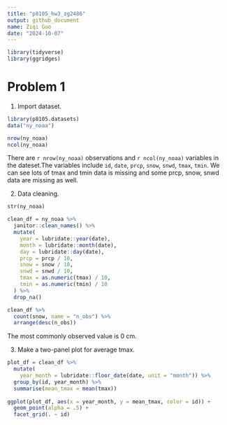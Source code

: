 ```yaml
---
title: "p8105_hw3_zg2486"
output: github_document
name: Ziqi Guo
date: "2024-10-07"
---
```


```r
library(tidyverse)
library(ggridges)
```



# Problem 1
1. Import dataset.
```r
library(p8105.datasets)
data("ny_noaa")

nrow(ny_noaa)
ncol(ny_noaa)
```
There are `r nrow(ny_noaa)` observations and `r ncol(ny_noaa)` variables in the dateset.The variables include `id`, `date`, `prcp`, `snow`, `snwd`, `tmax`, `tmin`. We can see lots of tmax and tmin data is missing and some prcp, snow, snwd data are missing as well.

2. Data cleaning.
```r
str(ny_noaa)

clean_df = ny_noaa %>% 
  janitor::clean_names() %>% 
  mutate(
    year = lubridate::year(date),
    month = lubridate::month(date),
    day = lubridate::day(date),
    prcp = prcp / 10,
    snow = snow / 10,
    snwd = snwd / 10,
    tmax = as.numeric(tmax) / 10,
    tmin = as.numeric(tmin) / 10
  ) %>% 
  drop_na() 

clean_df %>% 
  count(snow, name = "n_obs") %>% 
  arrange(desc(n_obs))
```
The most commonly observed value is 0 cm.

3. Make a two-panel plot for average tmax.
```r
plot_df = clean_df %>% 
  mutate(
    year_month = lubridate::floor_date(date, unit = "month")) %>% 
  group_by(id, year_month) %>% 
  summarise(mean_tmax = mean(tmax))
  
ggplot(plot_df, aes(x = year_month, y = mean_tmax, color = id)) +
  geom_point(alpha = .5) +
  facet_grid(. ~ id)
  
```



